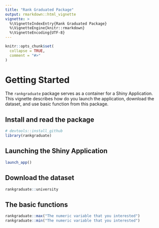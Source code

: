 ```yaml
---
title: "Rank Graduated Package"
output: rmarkdown::html_vignette
vignette: >
  %\VignetteIndexEntry{Rank Graduated Package}
  %\VignetteEngine{knitr::rmarkdown}
  %\VignetteEncoding{UTF-8}
---
```


```r
knitr::opts_chunk$set(
  collapse = TRUE,
  comment = "#>"
)
```


# Getting Started

The `rankgraduate` package serves as a container for a Shiny Application. This vignette describes how do you launch the application, download the dataset, and use basic function from this package.

## Install and read the package
```r
# devtools::install_github
library(rankgraduate)
```


## Launching the Shiny Application

```r
launch_app()
```

## Download the dataset

```r
rankgraduate::university
```

## The basic functions

```r
rankgraduate::max("The numeric variable that you interested")
rankgraduate::min("The numeric variable that you interested")
```


